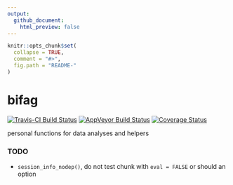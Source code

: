 ```yaml
---
output:
  github_document:
    html_preview: false
---
```


<!-- README.md is generated from README.Rmd. Please edit that file -->

```r
knitr::opts_chunk$set(
  collapse = TRUE,
  comment = "#>",
  fig.path = "README-"
)
```

# bifag

[![Travis-CI Build Status](https://travis-ci.org/ginolhac/bifag.svg?branch=master)](https://travis-ci.org/ginolhac/bifag)
[![AppVeyor Build Status](https://ci.appveyor.com/api/projects/status/github/ginolhac/bifag?branch=master&svg=true)](https://ci.appveyor.com/project/ginolhac/bifag)
[![Coverage Status](https://img.shields.io/codecov/c/github/ginolhac/bifag/master.svg)](https://codecov.io/github/ginolhac/bifag?branch=master)

personal functions for data analyses and helpers


### TODO

- `session_info_nodep()`, do not test chunk with `eval = FALSE` or should an option